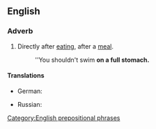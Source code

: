 ==English==

===Adverb===
{{en-adv|-}}

# {{context|idiomatic|lang=en}} Directly after [[eating]], after a [[meal]].
#: ''You shouldn't swim '''on a full stomach.'''

====Translations====
{{trans-top|directly after eating, after a meal}}
* German: {{t|de|mit vollem Magen}}
{{trans-mid}}
* Russian: {{t|ru|на по́лный желу́док}}
{{trans-bottom}}

[[Category:English prepositional phrases]]
